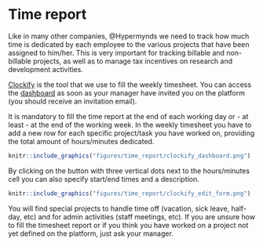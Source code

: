 # Time report

Like in many other companies, @Hypermynds we need to track how much time is
dedicated by each employee to the various projects that have been assigned to
him/her. This is very important for tracking billable and non-billable
projects, as well as to manage tax incentives on research and development
activities.

[Clockify](https://clockify.me/) is the tool that we use to fill the weekly
timesheet. You can access the [dashboard](https://clockify.me/timesheet) as soon
as your manager have invited you on the platform (you should receive an
invitation email).

It is mandatory to fill the time report at the end of each working day or - at
least - at the end of the working week. In the weekly timesheet you have to add
a new row for each specific project/task you have worked on, providing the
total amount of hours/minutes dedicated.

```r
knitr::include_graphics("figures/time_report/clockify_dashboard.png")
```

By clicking on the button with three vertical dots next to the hours/minutes
cell you can also specify start/end times and a description.

```r
knitr::include_graphics("figures/time_report/clockify_edit_form.png")
```

You will find special projects to handle time off (vacation, sick leave,
half-day, etc) and for admin activities (staff meetings, etc). If you are unsure
how to fill the timesheet report or if you think you have worked on a project
not yet defined on the platform, just ask your manager.
